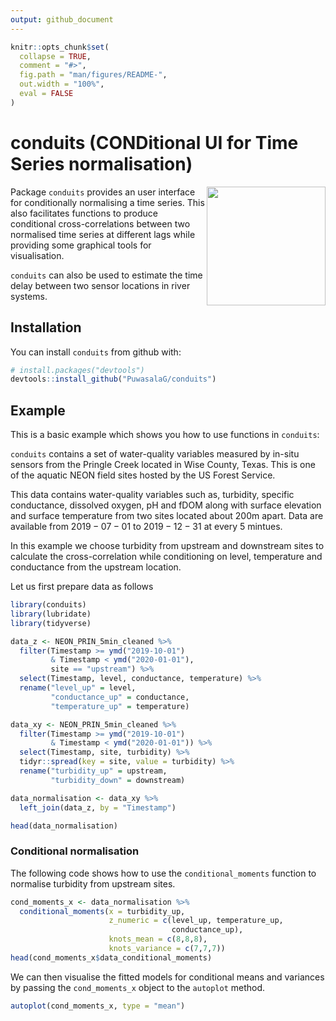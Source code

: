```yaml
---
output: github_document
---
```


<!-- README.md is generated from README.Rmd. Please edit that file -->

```r
knitr::opts_chunk$set(
  collapse = TRUE,
  comment = "#>",
  fig.path = "man/figures/README-",
  out.width = "100%",
  eval = FALSE
)
```


# conduits (CONDitional UI for Time Series normalisation)
 <img src="man/figures/logo.png" align="right" height="190"/>
<!-- badges: start -->
<!-- badges: end -->

Package `conduits` provides an user interface for conditionally normalising a time series. This also facilitates functions to produce conditional cross-correlations between two normalised time series at different lags while providing some graphical tools for visualisation. 

`conduits` can also be used to estimate the time delay between two sensor locations in river systems.  

## Installation

You can install `conduits` from github with:

``` r
# install.packages("devtools")
devtools::install_github("PuwasalaG/conduits")
```
## Example

This is a basic example which shows you how to use functions in `conduits`:

`conduits` contains a set of water-quality variables measured by in-situ sensors from the Pringle Creek located in Wise County, Texas. This is one of the aquatic NEON field sites hosted by the US Forest Service. 

This data contains water-quality variables such as, turbidity, specific conductance, dissolved oxygen, pH and fDOM along with surface elevation and surface temperature from two sites located about 200m apart. Data are available from $2019-07-01$ to $2019-12-31$ at every 5 mintues. 

In this example we choose turbidity from upstream and downstream sites to calculate the cross-correlation while conditioning on level, temperature and conductance from the upstream location.  

Let us first prepare data as follows

```r
library(conduits)
library(lubridate)
library(tidyverse)

data_z <- NEON_PRIN_5min_cleaned %>% 
  filter(Timestamp >= ymd("2019-10-01") 
         & Timestamp < ymd("2020-01-01"),
         site == "upstream") %>%
  select(Timestamp, level, conductance, temperature) %>% 
  rename("level_up" = level,
         "conductance_up" = conductance,
         "temperature_up" = temperature)

data_xy <- NEON_PRIN_5min_cleaned %>% 
  filter(Timestamp >= ymd("2019-10-01") 
         & Timestamp < ymd("2020-01-01")) %>% 
  select(Timestamp, site, turbidity) %>% 
  tidyr::spread(key = site, value = turbidity) %>% 
  rename("turbidity_up" = upstream,
         "turbidity_down" = downstream)

data_normalisation <- data_xy %>% 
  left_join(data_z, by = "Timestamp")

head(data_normalisation)
```



### Conditional normalisation

The following code shows how to use the `conditional_moments` function to normalise turbidity from upstream sites.

```r

cond_moments_x <- data_normalisation %>% 
  conditional_moments(x = turbidity_up,
                      z_numeric = c(level_up, temperature_up,
                                    conductance_up),
                      knots_mean = c(8,8,8),
                      knots_variance = c(7,7,7))
head(cond_moments_x$data_conditional_moments)
```

We can then visualise the fitted models for conditional means and variances by passing the `cond_moments_x` object to the `autoplot` method.

```r

autoplot(cond_moments_x, type = "mean")

```





